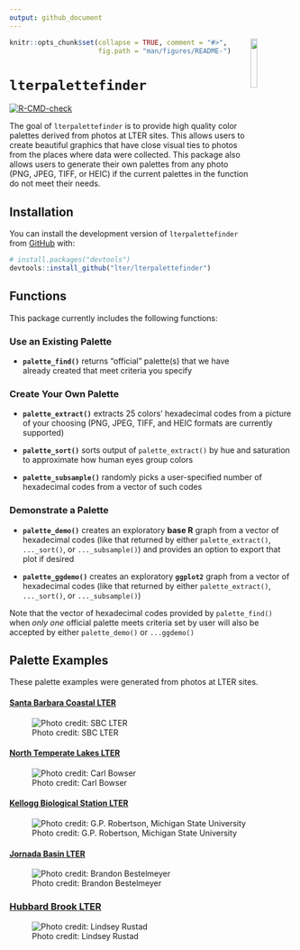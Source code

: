 ```yaml
---
output: github_document
---
```


<!-- README.md is generated from README.Rmd. Please edit that file -->

<img src="inst/images/lterpalettefinder_hex.png" align = "right" width = "15%" />

```r
knitr::opts_chunk$set(collapse = TRUE, comment = "#>",
                      fig.path = "man/figures/README-")
```

# `lterpalettefinder`

<!-- badges: start -->
[![R-CMD-check](https://github.com/lter/lterpalettefinder/workflows/R-CMD-check/badge.svg)](https://github.com/lter/lterpalettefinder/actions)
<!-- badges: end -->

The goal of `lterpalettefinder` is to provide high quality color palettes derived from photos at LTER sites. This allows users to create beautiful graphics that have close visual ties to photos from the places where data were collected. This package also allows users to generate their own palettes from any photo (PNG, JPEG, TIFF, or HEIC) if the current palettes in the function do not meet their needs.

## Installation

You can install the development version of `lterpalettefinder` from [GitHub](https://github.com/) with:

``` r
# install.packages("devtools")
devtools::install_github("lter/lterpalettefinder")
```

## Functions

This package currently includes the following functions:

### Use an Existing Palette

- **`palette_find()`** returns "official" palette(s) that we have already created that meet criteria you specify

### Create Your Own Palette

- **`palette_extract()`** extracts 25 colors' hexadecimal codes from a picture of your choosing (PNG, JPEG, TIFF, and HEIC formats are currently supported)

- **`palette_sort()`** sorts output of `palette_extract()` by hue and saturation to approximate how human eyes group colors

- **`palette_subsample()`** randomly picks a user-specified number of hexadecimal codes from a vector of such codes

### Demonstrate a Palette

- **`palette_demo()`** creates an exploratory **base R** graph from a vector of hexadecimal codes (like that returned by either `palette_extract()`, `..._sort()`, or `..._subsample()`) and provides an option to export that plot if desired

- **`palette_ggdemo()`** creates an exploratory **`ggplot2`** graph from a vector of hexadecimal codes (like that returned by either `palette_extract()`, `..._sort()`, or `..._subsample()`)

Note that the vector of hexadecimal codes provided by `palette_find()` when *only one* official palette meets criteria set by user will also be accepted by either `palette_demo()` or `...ggdemo()`

## Palette Examples

These palette examples were generated from photos at LTER sites.

#### [Santa Barbara Coastal LTER](https://sbclter.msi.ucsb.edu/)

![Photo credit: SBC LTER](https://lternet.edu/wp-content/uploads/2022/05/sbc.png)

#### [North Temperate Lakes LTER](https://lter.limnology.wisc.edu/)

![Photo credit: Carl Bowser](https://lternet.edu/wp-content/uploads/2022/05/ntl.png)

#### [Kellogg Biological Station LTER](https://lter.kbs.msu.edu/)

![Photo credit: G.P. Robertson, Michigan State University](https://lternet.edu/wp-content/uploads/2022/05/kbs.png)

#### [Jornada Basin LTER](https://lter.jornada.nmsu.edu/)

![Photo credit: Brandon Bestelmeyer](https://lternet.edu/wp-content/uploads/2022/05/jrn.png)

### [Hubbard Brook LTER](https://hubbardbrook.org/hubbard-brook-long-term-ecological-research-program)

![Photo credit: Lindsey Rustad](https://lternet.edu/wp-content/uploads/2022/05/hbr.png)
